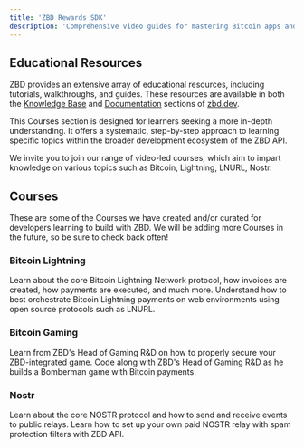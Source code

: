 ```yaml
---
title: 'ZBD Rewards SDK'
description: 'Comprehensive video guides for mastering Bitcoin apps and games with ZBD.'
---
```


## Educational Resources

ZBD provides an extensive array of educational resources, including tutorials, walkthroughs, and guides. These resources are available in both the [Knowledge Base](/rewards/knowledge-base) and [Documentation](/get-started) sections of [zbd.dev](https://zbd.dev).

This Courses section is designed for learners seeking a more in-depth understanding. It offers a systematic, step-by-step approach to learning specific topics within the broader development ecosystem of the ZBD API.

We invite you to join our range of video-led courses, which aim to impart knowledge on various topics such as Bitcoin, Lightning, LNURL, Nostr.

## Courses

These are some of the Courses we have created and/or curated for developers learning to build with ZBD. We will be adding more Courses in the future, so be sure to check back often!

### Bitcoin Lightning

<CardGroup cols={2}>
  <Card title="Lightning 101" icon="bitcoin" color="#ff9900" href="/payments/lightning-network">
    Learn about the core Bitcoin Lightning Network protocol, how invoices are created, how payments are executed, and much more.
  </Card>
  <Card title="LNURL 101" icon="bolt" color="#ff9900" href="/payments/lightning-network">
    Understand how to best orchestrate Bitcoin Lightning payments on web environments using open source protocols such as LNURL.
  </Card>
</CardGroup>

### Bitcoin Gaming

<CardGroup cols={2}>
  <Card title="Game Security 101" icon="shield-halved" color="#00c2ff" href="/rewards/knowledge-base/game-security">
    Learn from ZBD's Head of Gaming R&D on how to properly secure your ZBD-integrated game.
  </Card>
  <Card title="Bomberman with Bitcoin" icon="ghost" color="#00c2ff" href="/rewards/knowledge-base">
    Code along with ZBD's Head of Gaming R&D as he builds a Bomberman game with Bitcoin payments.
  </Card>
</CardGroup>

### Nostr

<CardGroup cols={2}>
  <Card title="Nostr 101" icon="hashtag" color="#916bf7" href="/payments/nostr/nostr-relay">
    Learn about the core NOSTR protocol and how to send and receive events to public relays.
  </Card>
  <Card title="Paid Nostr Relay" icon="server" color="#916bf7" href="/payments/nostr/nostr-relay">
    Learn how to set up your own paid NOSTR relay with spam protection filters with ZBD API.
  </Card>
</CardGroup>

